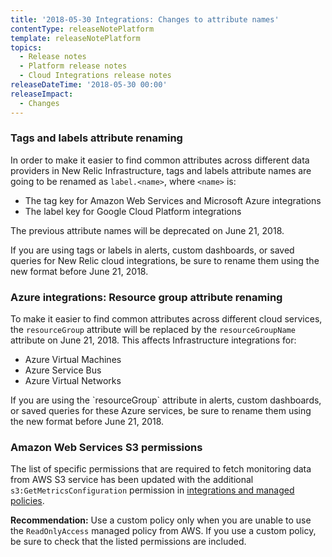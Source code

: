 ```yaml
---
title: '2018-05-30 Integrations: Changes to attribute names'
contentType: releaseNotePlatform
template: releaseNotePlatform
topics:
  - Release notes
  - Platform release notes
  - Cloud Integrations release notes
releaseDateTime: '2018-05-30 00:00'
releaseImpact:
  - Changes
---
```


### Tags and labels attribute renaming

In order to make it easier to find common attributes across different data providers in New Relic Infrastructure, tags and labels attribute names are going to be renamed as `label.<name>`, where `<name>` is:

* The tag key for Amazon Web Services and Microsoft Azure integrations
* The label key for Google Cloud Platform integrations

The previous attribute names will be deprecated on June 21, 2018.

<Callout variant="important">
  If you are using tags or labels in alerts, custom dashboards, or saved queries for New Relic cloud integrations, be sure to rename them using the new format before June 21, 2018.
</Callout>

### Azure integrations: Resource group attribute renaming

To make it easier to find common attributes across different cloud services, the `resourceGroup` attribute will be replaced by the `resourceGroupName` attribute on June 21, 2018. This affects Infrastructure integrations for:

* Azure Virtual Machines
* Azure Service Bus
* Azure Virtual Networks

<Callout variant="important">
  If you are using the `resourceGroup` attribute in alerts, custom dashboards, or saved queries for these Azure services, be sure to rename them using the new format before June 21, 2018.
</Callout>

### Amazon Web Services S3 permissions

The list of specific permissions that are required to fetch monitoring data from AWS S3 service has been updated with the additional `s3:GetMetricsConfiguration` permission in [integrations and managed policies](/docs/integrations/amazon-integrations/getting-started/integrations-managed-policies).

**Recommendation:** Use a custom policy only when you are unable to use the `ReadOnlyAccess` managed policy from AWS. If you use a custom policy, be sure to check that the listed permissions are included.
